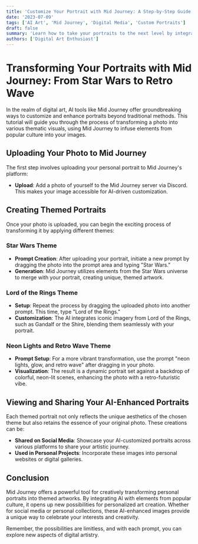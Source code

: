```yaml
---
title: 'Customize Your Portrait with Mid Journey: A Step-by-Step Guide'
date: '2023-07-09'
tags: ['AI Art', 'Mid Journey', 'Digital Media', 'Custom Portraits']
draft: false
summary: 'Learn how to take your portraits to the next level by integrating them with themes from popular culture using Mid Journey. Discover the process of transforming a simple photo into themed art.'
authors: ['Digital Art Enthusiast']
---
```


# Transforming Your Portraits with Mid Journey: From Star Wars to Retro Wave

In the realm of digital art, AI tools like Mid Journey offer groundbreaking ways to customize and enhance portraits beyond traditional methods. This tutorial will guide you through the process of transforming a photo into various thematic visuals, using Mid Journey to infuse elements from popular culture into your images.

## Uploading Your Photo to Mid Journey

The first step involves uploading your personal portrait to Mid Journey's platform:

- **Upload**: Add a photo of yourself to the Mid Journey server via Discord. This makes your image accessible for AI-driven customization.

## Creating Themed Portraits

Once your photo is uploaded, you can begin the exciting process of transforming it by applying different themes:

### Star Wars Theme

- **Prompt Creation**: After uploading your portrait, initiate a new prompt by dragging the photo into the prompt area and typing "Star Wars."
- **Generation**: Mid Journey utilizes elements from the Star Wars universe to merge with your portrait, creating unique, themed artwork.

### Lord of the Rings Theme

- **Setup**: Repeat the process by dragging the uploaded photo into another prompt. This time, type "Lord of the Rings."
- **Customization**: The AI integrates iconic imagery from Lord of the Rings, such as Gandalf or the Shire, blending them seamlessly with your portrait.

### Neon Lights and Retro Wave Theme

- **Prompt Setup**: For a more vibrant transformation, use the prompt "neon lights, glow, and retro wave" after dragging in your photo.
- **Visualization**: The result is a dynamic portrait set against a backdrop of colorful, neon-lit scenes, enhancing the photo with a retro-futuristic vibe.

## Viewing and Sharing Your AI-Enhanced Portraits

Each themed portrait not only reflects the unique aesthetics of the chosen theme but also retains the essence of your original photo. These creations can be:

- **Shared on Social Media**: Showcase your AI-customized portraits across various platforms to share your artistic journey.
- **Used in Personal Projects**: Incorporate these images into personal websites or digital galleries.

## Conclusion

Mid Journey offers a powerful tool for creatively transforming personal portraits into themed artworks. By integrating AI with elements from popular culture, it opens up new possibilities for personalized art creation. Whether for social media or personal collections, these AI-enhanced images provide a unique way to celebrate your interests and creativity.

Remember, the possibilities are limitless, and with each prompt, you can explore new aspects of digital artistry.
